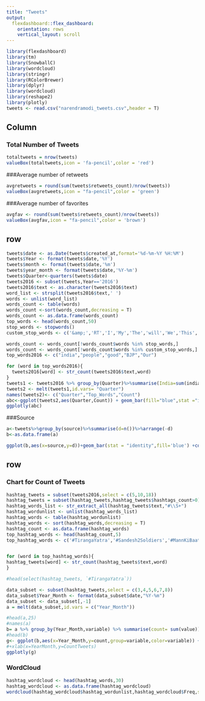 ---
title: "Tweets"
output: 
  flexdashboard::flex_dashboard:
    orientation: rows
    vertical_layout: scroll
---

```{r setup, include=FALSE}
library(flexdashboard)
library(tm)
library(SnowballC)
library(wordcloud)
library(stringr)
library(RColorBrewer)
library(dplyr)
library(wordcloud)
library(reshape2)
library(plotly)
tweets <- read.csv("narendramodi_tweets.csv",header = T)
```

Column {data-width=650}
-----------------------------------------------------------------------

### Total Number of Tweets

```{r}
totaltweets = nrow(tweets)
valueBox(totaltweets,icon = 'fa-pencil',color = 'red')
```

###Average number of retweets

```{r}
avgretweets = round(sum(tweets$retweets_count)/nrow(tweets))
valueBox(avgretweets,icon = "fa-pencil",color = 'green')
```

###Average number of favorites

```{r}
avgfav <- round(sum(tweets$retweets_count)/nrow(tweets))
valueBox(avgfav,icon = "fa-pencil",color = 'brown')
```


row {data-width=650}
-----------------------------------------------------------------------
```{r}

tweets$date <- as.Date(tweets$created_at,format='%d-%m-%Y %H:%M')
tweets$Year <- format(tweets$date,'%Y')
tweets$month <- format(tweets$date,'%m')
tweets$year_month <- format(tweets$date,'%Y-%m')
tweets$Quarter<-quarters(tweets$date)
tweets2016 <- subset(tweets,Year=='2016')
tweets2016$text <- as.character(tweets2016$text)
word_list <- strsplit(tweets2016$text,' ')
words <- unlist(word_list)
words_count <- table(words)
words_count <-sort(words_count,decreasing = T)
words_count <- as.data.frame(words_count)
top_words <- head(words_count,50)
stop_words <- stopwords()
custom_stop_words <- c('&amp;','RT','I','My','The','will','We','This','us','will','can')

words_count <- words_count[!words_count$words %in% stop_words,]
words_count <- words_count[!words_count$words %in% custom_stop_words,]
top_words2016 <- c("india","people","good","BJP","Our")

for (word in top_words2016){
  tweets2016[word] <- str_count(tweets2016$text,word)
}
tweets1 <- tweets2016 %>% group_by(Quarter)%>%summarise(India=sum(india,na.rm=T),People=sum(people,na.rm=T),good=sum(good,na.rm=T),BJP= sum(BJP,na.rm=T),Our=sum(Our,na.rm=T)) 
tweets2 <- melt(tweets1,id.vars= "Quarter")
names(tweets2)<- c("Quarter","Top_Words","Count")
abc<-ggplot(tweets2,aes(Quarter,Count)) + geom_bar(fill="blue",stat ="identity") +facet_wrap(~Top_Words) + theme_dark()
ggplotly(abc)


```



###Source


```{r}
a<-tweets%>%group_by(source)%>%summarise(d=n())%>%arrange(-d)
b<-as.data.frame(a)

ggplot(b,aes(x=source,y=d))+geom_bar(stat = "identity",fill='blue') +coord_flip()+ theme_dark()  + ylab("Number of Tweets")

```





row {data-width=350}
-----------------------------------------------------------------------

### Chart for Count of Tweets
```{r}
hashtag_tweets = subset(tweets2016,select = c(5,10,18)) 
hashtag_tweets = subset(hashtag_tweets,hashtag_tweets$hashtags_count>0)
hashtag_words_list <- str_extract_all(hashtag_tweets$text,"#\\S+")
hashtag_wordunlist <- unlist(hashtag_words_list)
hashtag_words <- table(hashtag_wordunlist)
hashtag_words <- sort(hashtag_words,decreasing = T)
hashtag_count <- as.data.frame(hashtag_words)
top_hashtag_words <- head(hashtag_count,5)
top_hashtag_words <- c('#TirangaYatra','#Sandesh2Soldiers','#MannKiBaat','#YogaDay','#TransformingIndia')


for (word in top_hashtag_words){
hashtag_tweets[word] <- str_count(hashtag_tweets$text,word)
}

#head(select(hashtag_tweets, `#TirangaYatra`))

data_subset <- subset(hashtag_tweets,select = c(3,4,5,6,7,8)) 
data_subset$Year_Month <- format(data_subset$date,"%Y-%m")
data_subset <- data_subset[,-1]
a = melt(data_subset,id.vars = c("Year_Month"))

#head(a,25)
#names(a)
b= a %>% group_by(Year_Month,variable) %>% summarise(count= sum(value))
#head(b)
g<- ggplot(b,aes(x=Year_Month,y=count,group=variable,color=variable)) +geom_line() + theme_dark()
#+xlab(x=YearMonth,y=CountTweets)
ggplotly(g)
```

### WordCloud
```{r}

hashtag_wordcloud <- head(hashtag_words,30)
hashtag_wordcloud <- as.data.frame(hashtag_wordcloud)
wordcloud(hashtag_wordcloud$hashtag_wordunlist,hashtag_wordcloud$Freq,scale = c(2,0.4),colors = brewer.pal(6,'Dark2'))

```

